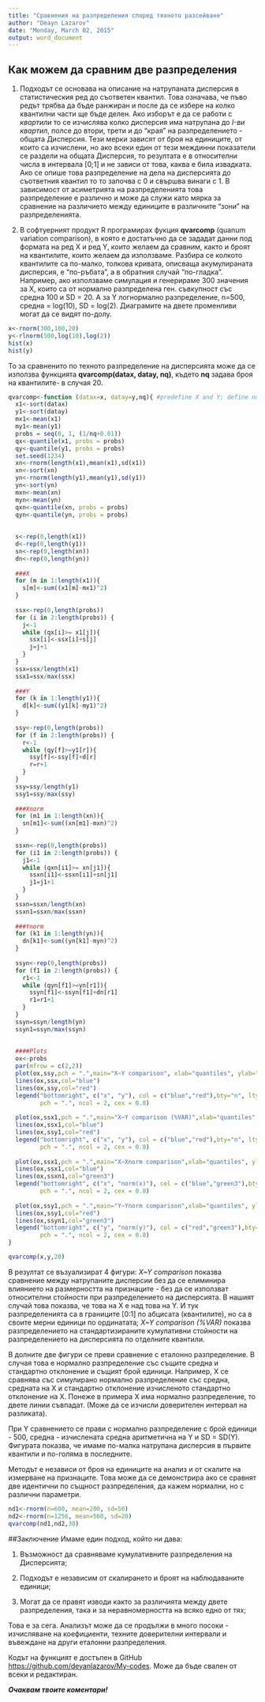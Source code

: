 ```yaml
---
title: "Сравнения на разпределения според тяхното разсейване"
author: "Deayn Lazarov"
date: "Monday, March 02, 2015"
output: word_document
---
```



## Как можем да сравним две разпределения
1. Подходът се основава на описание на натрупаната дисперсия в статистическия ред до съответен квантил. Това означава, че пъво редът трябва да бъде ранжиран и после да се избере на колко квантилни части ще бъде делен. Ако изборът е да се работи с *квартили* то се изчислява колко дисперсия има натрупана до *I-ви квартил*, полсе до втори, трети и до "края" на разпределението - общата Дисперсия. Тези мерки зависят от броя на единиците, от които са изчислени, но ако всеки един от тези междинни показатели се раздели на общата Дисперсия, то резултата е в относителни числа в интервала [0;1] и не зависи от това, каква е била извадката. Ако се опише това разпределение на дела на дисперсията до съответния квантил то то започва с 0 и свършва винаги с 1. В зависимост от асиметрията на разпределенията това разпределение е различно и може да служи като мярка за сравнение на различието между единиците в различните "зони" на разпределенията.

2. В софтуерният продукт R програмирах фукция **qvarcomp** (quanum variation comparison), в която е достатъчно да се зададат данни под формата на ред X и ред Y, които желаем да сравним, както и броят на квантилите, които желаем да използваме. Разбира се колкото квантилите са по-малко, толкова кривата, описваща акумулираната дисперсия, е "по-ръбата", а в обратния случай "по-гладка". 
Например, ако използваме симулация и генерираме 300 значения за X, които са от нормално разпределена ген. съвкупност със средна 100 и SD = 20. А за Y логнормално разпределение,  n=500, средна = log(10), SD = log(2). Диаграмите на двете променливи могат да се видят по-долу. 

```r
x<-rnorm(300,100,20)
y<-rlnorm(500,log(10),log(2))
hist(x)
hist(y)
```

То за сравненито по техното разпределение на дисперсията може да се използва функцията **qvarcomp(datax, datay, nq)**, където **nq** задава броя на квантилите- в случая 20.


```r
qvarcomp<-function (datax=x, datay=y,nq){ #predefine X and Y; define nq = number of quantiles
  x1<-sort(datax)
  y1<-sort(datay)
  mx1<-mean(x1)
  my1<-mean(y1)
  probs = seq(0, 1, (1/nq+0.01))
  qx<-quantile(x1, probs = probs)
  qy<-quantile(y1, probs = probs)
  set.seed(1234)
  xn<-rnorm(length(x1),mean(x1),sd(x1))
  xn<-sort(xn)
  yn<-rnorm(length(y1),mean(y1),sd(y1))
  yn<-sort(yn)
  mxn<-mean(xn)
  myn<-mean(yn)
  qxn<-quantile(xn, probs = probs)
  qyn<-quantile(yn, probs = probs)
  
  
  s<-rep(0,length(x1))
  d<-rep(0,length(y1))
  sn<-rep(0,length(xn))
  dn<-rep(0,length(yn))
  
  ###X
  for (m in 1:length(x1)){
    s[m]<-sum((x1[m]-mx1)^2)
  }
  
  ssx<-rep(0,length(probs))
  for (i in 2:length(probs)) {
    j<-1
    while (qx[i]>= x1[j]){
      ssx[i]<-ssx[i]+s[j]
      j=j+1
    }
  }
  ssx=ssx/length(x1)
  ssx1=ssx/max(ssx)
  
  ###Y
  for (k in 1:length(y1)){
    d[k]<-sum((y1[k]-my1)^2)  
  }
  
  ssy<-rep(0,length(probs))
  for (f in 2:length(probs)) {
    r<-1
    while (qy[f]>=y1[r]){
      ssy[f]<-ssy[f]+d[r]
      r=r+1
    }
  }
  ssy=ssy/length(y1)
  ssy1=ssy/max(ssy)
  
  ###Xnorm
  for (m1 in 1:length(xn)){
    sn[m1]<-sum((xn[m1]-mxn)^2)
  }
  
  ssxn<-rep(0,length(probs))
  for (i1 in 2:length(probs)) {
    j1<-1
    while (qxn[i1]>= xn[j1]){
      ssxn[i1]<-ssxn[i1]+sn[j1]
      j1=j1+1
    }
  }
  ssxn=ssxn/length(xn)
  ssxn1=ssxn/max(ssxn)
  
  ###Ynorm
  for (k1 in 1:length(yn)){
    dn[k1]<-sum((yn[k1]-myn)^2)  
  }
  
  ssyn<-rep(0,length(probs))
  for (f1 in 2:length(probs)) {
    r1<-1
    while (qyn[f1]>=yn[r1]){
      ssyn[f1]<-ssyn[f1]+dn[r1]
      r1=r1+1
    }
  }
  ssyn=ssyn/length(yn)
  ssyn1=ssyn/max(ssyn)
  
  
  ####Plots
  ox<-probs
  par(mfrow = c(2,2))
  plot(ox,ssy,pch = ".",main="X~Y comparison", xlab="quantiles", ylab="Cumultive VAR")
  lines(ox,ssx,col="blue")
  lines(ox,ssy,col="red")
  legend("bottomright", c("x", "y"), col = c("blue","red"),bty="n", lty = 1:1,
         pch = ".", ncol = 2, cex = 0.8)
  
  plot(ox,ssx1,pch = ".",main="X~Y comparison (%VAR)",xlab="quantiles",ylab="% Cumultive VAR")
  lines(ox,ssx1,col="blue")
  lines(ox,ssy1,col="red")
  legend("bottomright", c("x", "y"), col = c("blue","red"),bty="n", lty = 1:1,
         pch = ".", ncol = 2, cex = 0.8)
  
  plot(ox,ssx1,pch = ".",main="X~Xnorm comparison",xlab="quantiles", ylab="% Cumultive VAR")
  lines(ox,ssx1,col="blue")
  lines(ox,ssxn1,col="green3")
  legend("bottomright", c("x", "norm(x)"), col = c("blue","green3"),bty="n", lty = 1:1,
         pch = ".", ncol = 2, cex = 0.8)
  
  plot(ox,ssy1,pch = ".",main="Y~Ynorm comparison",xlab="quantiles", ylab="% Cumultive VAR")
  lines(ox,ssy1,col="red")
  lines(ox,ssyn1,col="green3")
  legend("bottomright", c("y", "norm(y)"), col = c("red","green3"),bty="n", lty = 1:1,
         pch = ".", ncol = 2, cex = 0.8)
}
```
```r
qvarcomp(x,y,20)
```

В резултат се възуализират 4 фигури:
*X~Y comparison* показва сравнение между натрупаните дисперсии без да се елиминира влиянието на размерността на признаците - без да се използват относителни стойности при разпределението на дисперсията. В нашият случай това показва, че това на X е над това на Y. И тук разпределенията са в границите [0:1] по абцисата (квантилите), но са в своите мерни единици по ординатата;
*X~Y comparison (%VAR)* показва разпределението на стандартизираните кумулативни стойности на разпределението на дисперсията по отделните квантили.

В долните две фигури се преви сравнение с еталонно разпределение. В случая това е нормално разпределение със същите средна и стандартно отклонение и същият брой единици. Например, X се сравнява със симулирано нормално разпределение със средна, средната на X и стандартно отклонение изчисленото стандартно отклонение на X. Понеже в примера X има нормално разпределение, то двете линии съвпадат. (Може да се изчисли доверителен интервал на разликата).

При Y сравнението се прави с нормално разпределение с брой единици - 500, средна - изчислената средна аритметична на Y и SD = SD(Y). Фигурата показва, че имаме по-малка натрупана дисперсия в първите квантили и по-голяма в последните.

Методът е независи от броя на единиците на анализ и от скалите на измерване на признаците. Това може да се демонстрира ако се сравнят две идентични по същност разпределения, да кажем нормални, но с различни параметри.

```r
nd1<-rnorm(n=600, mean=200, sd=50)
nd2<-rnorm(n=1256, mean=560, sd=20)
qvarcomp(nd1,nd2,30)
```

##Заключение
Имаме един подход, който ни дава:

1. Възможност да сравняваме кумулативните разпределения на Дисперсията;

2. Подходът е независим от скалирането и броят на наблюдаваните единици;

3. Могат да се правят изводи както за различията между двете разпределения, така и за неравномерността на всяко едно от тях;

Това е за сега. Анализът може да се продължи в много посоки - изчисляване на коефициенти, техните доверителни интервали и въвеждане на други еталонни разпределения. 

Кодът на функцият е достъпен в GitHub <https://github.com/deyanlazarov/My-codes>. Може да бъде свален от всеки и редактиран.

***Очаквам твоите коментари!***

